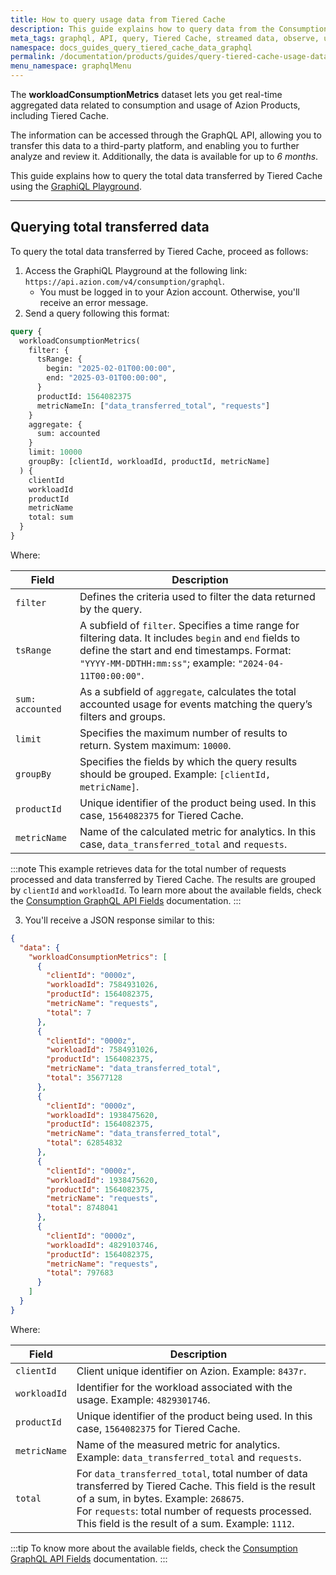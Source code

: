 ```yaml
---
title: How to query usage data from Tiered Cache
description: This guide explains how to query data from the Consumption dataset and check usage related to Tiered Cache using the GraphiQL Playground.
meta_tags: graphql, API, query, Tiered Cache, streamed data, observe, usage data, consumption
namespace: docs_guides_query_tiered_cache_data_graphql
permalink: /documentation/products/guides/query-tiered-cache-usage-data-with-graphql/
menu_namespace: graphqlMenu
---
```


The **workloadConsumptionMetrics** dataset lets you get real-time aggregated data related to consumption and usage of Azion Products, including Tiered Cache.

The information can be accessed through the GraphQL API, allowing you to transfer this data to a third-party platform, and enabling you to further analyze and review it. Additionally, the data is available for up to *6 months*.

This guide explains how to query the total data transferred by Tiered Cache using the [GraphiQL Playground](/en/documentation/products/devtools/graphql-playground/).

--- 

## Querying total transferred data

To query the total data transferred by Tiered Cache, proceed as follows:

1. Access the GraphiQL Playground at the following link: `https://api.azion.com/v4/consumption/graphql`.
    - You must be logged in to your Azion account. Otherwise, you'll receive an error message.
2. Send a query following this format:

```graphql
query {
  workloadConsumptionMetrics(
    filter: {
      tsRange: { 
        begin: "2025-02-01T00:00:00",
        end: "2025-03-01T00:00:00",
      }
      productId: 1564082375
      metricNameIn: ["data_transferred_total", "requests"]
    }
    aggregate: {
      sum: accounted
    }
    limit: 10000
    groupBy: [clientId, workloadId, productId, metricName]
  ) {
    clientId
    workloadId
    productId
    metricName
    total: sum
  }
}
```

Where:

| Field | Description |
|----------|----------|
| `filter` | Defines the criteria used to filter the data returned by the query. |
| `tsRange` | A subfield of `filter`. Specifies a time range for filtering data. It includes `begin` and `end` fields to define the start and end timestamps. Format: `"YYYY-MM-DDTHH:mm:ss"`; example: `"2024-04-11T00:00:00"`. |
| `sum: accounted` | As a subfield of `aggregate`, calculates the total accounted usage for events matching the query’s filters and groups. |
| `limit` | Specifies the maximum number of results to return. System maximum: `10000`. |
| `groupBy` | Specifies the fields by which the query results should be grouped. Example: `[clientId, metricName]`. |
| `productId` | Unique identifier of the product being used. In this case, `1564082375` for Tiered Cache. |
| `metricName` | Name of the calculated metric for analytics. In this case, `data_transferred_total` and `requests`. |

:::note
This example retrieves data for the total number of requests processed and data transferred by Tiered Cache. The results are grouped by `clientId` and `workloadId`. To learn more about the available fields, check the [Consumption GraphQL API Fields](/en/documentation/devtools/graphql-api/features/gql-consumption-fields/) documentation.
:::

3. You'll receive a JSON response similar to this:

```json
{
  "data": {
    "workloadConsumptionMetrics": [
      {
        "clientId": "0000z",
        "workloadId": 7584931026,
        "productId": 1564082375,
        "metricName": "requests",
        "total": 7
      },
      {
        "clientId": "0000z",
        "workloadId": 7584931026,
        "productId": 1564082375,
        "metricName": "data_transferred_total",
        "total": 35677128
      },
      {
        "clientId": "0000z",
        "workloadId": 1938475620,
        "productId": 1564082375,
        "metricName": "data_transferred_total",
        "total": 62854832
      },
      {
        "clientId": "0000z",
        "workloadId": 1938475620,
        "productId": 1564082375,
        "metricName": "requests",
        "total": 8748041
      },
      {
        "clientId": "0000z",
        "workloadId": 4829103746,
        "productId": 1564082375,
        "metricName": "requests",
        "total": 797683
      }
    ]
  }
}
```

Where:

| Field | Description |
|----------|----------|
| `clientId` | Client unique identifier on Azion. Example: `8437r`. |
| `workloadId` | Identifier for the workload associated with the usage. Example: `4829301746`. |
| `productId` | Unique identifier of the product being used. In this case, `1564082375` for Tiered Cache. |
| `metricName` | Name of the measured metric for analytics. Example: `data_transferred_total` and `requests`.  |
| `total` | For `data_transferred_total`, total number of data transferred by Tiered Cache. This field is the result of a sum, in bytes. Example: `268675`. <br/> For `requests`: total number of requests processed. This field is the result of a sum. Example: `1112`. |

:::tip
To know more about the available fields, check the [Consumption GraphQL API Fields](/en/documentation/devtools/graphql-api/features/gql-consumption-fields/) documentation.
:::
